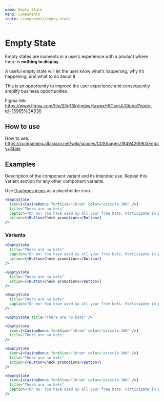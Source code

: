 ```yaml
---
name: Empty State
menu: Components
route: /components/empty-state
---
```


# Empty State

Empty states are moments in a user’s experience with a product where there is **nothing to display**.

A useful empty state will let the user know what’s happening, why it’s happening, and what to do about it.

This is an opportunity to improve the user experience and consequently amplify business opportunities.

Figma link: https://www.figma.com/file/S3q1SkVngbwHuwpxHKCsgtJj/Global?node-id=15965%3A930

## How to use

How to use: https://coingaming.atlassian.net/wiki/spaces/CDS/pages/1849426063/Empty+State

## Examples

Description of the component variant and its intended use.
Repeat this variant section for any other component variants.

Use <a href="/assets/duotones">Duotypes icons</a> as a placeholder icon.

```jsx react-live
<EmptyState
  icon={<CasinoBonus fontSize="10rem" color="piccolo.100" />}
  title="There are no bets"
  caption="Oh no! You have used up all your free bets. Participate in promotions to earn more."
  action={<Button>Check promotions</Button>}
/>
```

### Variants

```jsx react-live
<EmptyState
  title="There are no bets"
  caption="Oh no! You have used up all your free bets. Participate in promotions to earn more."
  action={<Button>Check promotions</Button>}
/>
```

```jsx react-live
<EmptyState
  title="There are no bets"
  action={<Button>Check promotions</Button>}
/>
```

```jsx react-live
<EmptyState
  title="There are no bets"
  caption="Oh no! You have used up all your free bets. Participate in promotions to earn more."
/>
```

```jsx react-live
<EmptyState title="There are no bets" />
```

```jsx react-live
<EmptyState
  icon={<CasinoBonus fontSize="10rem" color="piccolo.100" />}
  title="There are no bets"
/>
```

```jsx react-live
<EmptyState
  icon={<CasinoBonus fontSize="10rem" color="piccolo.100" />}
  title="There are no bets"
  action={<Button>Check promotions</Button>}
/>
```

```jsx react-live
<EmptyState
  icon={<CasinoBonus fontSize="10rem" color="piccolo.100" />}
  title="There are no bets"
  caption="Oh no! You have used up all your free bets. Participate in promotions to earn more."
/>
```
